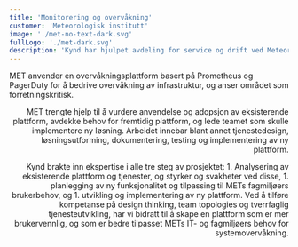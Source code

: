 ```yaml
---
title: 'Monitorering og overvåkning'
customer: 'Meteorologisk institutt'
image: './met-no-text-dark.svg'
fullLogo: './met-dark.svg'
description: 'Kynd har hjulpet avdeling for service og drift ved Meteorologisk institutt med prosjektledelse, tjenestedesign, og utvikling av ny monitoreringsplattform. '
---
```



<PageSection heading="Prometheus, Grafana og PagerDuty">
  <Prose align="left">
    <p>
      MET anvender en overvåkningsplattform basert på Prometheus og PagerDuty for å bedrive
      overvåkning av infrastruktur, og anser området som forretningskritisk.
    </p>
  </Prose>
  <Prose align="right">
    <p>
      MET trengte hjelp til å vurdere anvendelse og adopsjon av eksisterende plattform, avdekke
      behov for fremtidig plattform, og lede teamet som skulle implementere ny løsning. Arbeidet
      innebar blant annet tjenestedesign, løsningsutforming, dokumentering, testing og
      implementering av ny plattform.
    </p>
  </Prose>
</PageSection>
<PageSection heading="Kynds rolle" subheading="Prosjektledelse, tjenestedesign, plattformutvikling">
  <Prose align="right">
    <p>
      Kynd brakte inn ekspertise i alle tre steg av prosjektet: 1. Analysering av eksisterende
      plattform og tjenester, og styrker og svakheter ved disse, 1. planlegging av ny funksjonalitet
      og tilpassing til METs fagmiljøers brukerbehov, og 1. utvikling og implementering av ny
      plattform. Ved å tilføre kompetanse på design thinking, team topologies og tverrfaglig
      tjenesteutvikling, har vi bidratt til å skape en plattform som er mer brukervennlig, og som er
      bedre tilpasset METs IT- og fagmiljøers behov for systemovervåkning.
    </p>
  </Prose>
</PageSection>
